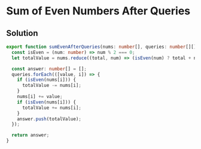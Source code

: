 # Sum of Even Numbers After Queries

## Solution

```typescript filename="solution.ts" copy
export function sumEvenAfterQueries(nums: number[], queries: number[][]): number[] {
  const isEven = (num: number) => num % 2 === 0;
  let totalValue = nums.reduce((total, num) => (isEven(num) ? total + num : total), 0);

  const answer: number[] = [];
  queries.forEach(([value, i]) => {
    if (isEven(nums[i])) {
      totalValue -= nums[i];
    }
    nums[i] += value;
    if (isEven(nums[i])) {
      totalValue += nums[i];
    }
    answer.push(totalValue);
  });

  return answer;
}
```
